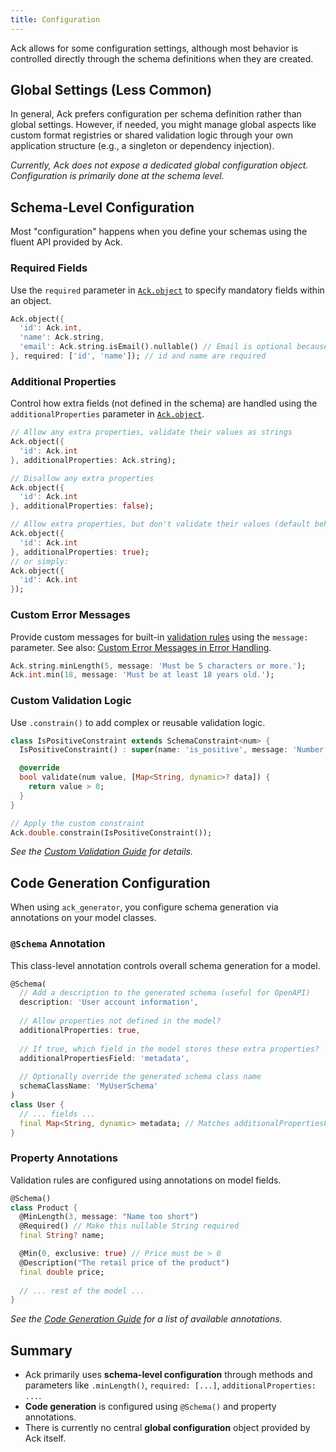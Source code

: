 ```yaml
---
title: Configuration
---
```


Ack allows for some configuration settings, although most behavior is controlled directly through the schema definitions when they are created.

## Global Settings (Less Common)

In general, Ack prefers configuration per schema definition rather than global settings. However, if needed, you might manage global aspects like custom format registries or shared validation logic through your own application structure (e.g., a singleton or dependency injection).

*Currently, Ack does not expose a dedicated global configuration object. Configuration is primarily done at the schema level.*

## Schema-Level Configuration

Most "configuration" happens when you define your schemas using the fluent API provided by Ack.

### Required Fields

Use the `required` parameter in [`Ack.object`](./schemas.mdx#object-schema) to specify mandatory fields within an object.

```dart
Ack.object({
  'id': Ack.int,
  'name': Ack.string,
  'email': Ack.string.isEmail().nullable() // Email is optional because nullable
}, required: ['id', 'name']); // id and name are required
```

### Additional Properties

Control how extra fields (not defined in the schema) are handled using the `additionalProperties` parameter in [`Ack.object`](./schemas.mdx#object-schema).

```dart
// Allow any extra properties, validate their values as strings
Ack.object({
  'id': Ack.int
}, additionalProperties: Ack.string);

// Disallow any extra properties
Ack.object({
  'id': Ack.int
}, additionalProperties: false);

// Allow extra properties, but don't validate their values (default behavior)
Ack.object({
  'id': Ack.int
}, additionalProperties: true); 
// or simply:
Ack.object({
  'id': Ack.int
});
```

### Custom Error Messages

Provide custom messages for built-in [validation rules](./validation.mdx) using the `message:` parameter.
See also: [Custom Error Messages in Error Handling](./error-handling.mdx#custom-error-messages).

```dart
Ack.string.minLength(5, message: 'Must be 5 characters or more.');
Ack.int.min(18, message: 'Must be at least 18 years old.');
```

### Custom Validation Logic

Use `.constrain()` to add complex or reusable validation logic.

```dart
class IsPositiveConstraint extends SchemaConstraint<num> {
  IsPositiveConstraint() : super(name: 'is_positive', message: 'Number must be positive');

  @override
  bool validate(num value, [Map<String, dynamic>? data]) {
    return value > 0;
  }
}

// Apply the custom constraint
Ack.double.constrain(IsPositiveConstraint()); 
```
*See the [Custom Validation Guide](../guides/custom-validation.mdx) for details.*

## Code Generation Configuration

When using `ack_generator`, you configure schema generation via annotations on your model classes.

### `@Schema` Annotation

This class-level annotation controls overall schema generation for a model.

```dart
@Schema(
  // Add a description to the generated schema (useful for OpenAPI)
  description: 'User account information',
  
  // Allow properties not defined in the model?
  additionalProperties: true, 
  
  // If true, which field in the model stores these extra properties?
  additionalPropertiesField: 'metadata', 
  
  // Optionally override the generated schema class name
  schemaClassName: 'MyUserSchema' 
)
class User {
  // ... fields ...
  final Map<String, dynamic> metadata; // Matches additionalPropertiesField
}
```

### Property Annotations

Validation rules are configured using annotations on model fields.

```dart
@Schema()
class Product {
  @MinLength(3, message: "Name too short")
  @Required() // Make this nullable String required
  final String? name;

  @Min(0, exclusive: true) // Price must be > 0
  @Description("The retail price of the product")
  final double price;
  
  // ... rest of the model ...
}
```
*See the [Code Generation Guide](../guides/code-generation.mdx) for a list of available annotations.*

## Summary

- Ack primarily uses **schema-level configuration** through methods and parameters like `.minLength()`, `required: [...]`, `additionalProperties: ...`.
- **Code generation** is configured using `@Schema()` and property annotations.
- There is currently no central **global configuration** object provided by Ack itself. 